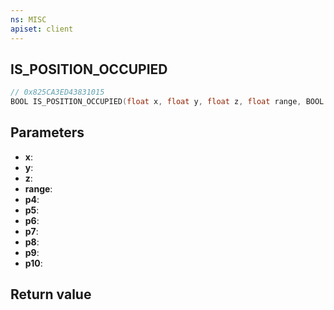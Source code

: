 ```yaml
---
ns: MISC
apiset: client
---
```

## IS_POSITION_OCCUPIED

```c
// 0x825CA3ED43831015
BOOL IS_POSITION_OCCUPIED(float x, float y, float z, float range, BOOL p4, BOOL p5, BOOL p6, BOOL p7, BOOL p8, Any p9, BOOL p10);
```


## Parameters
* **x**:
* **y**:
* **z**:
* **range**:
* **p4**:
* **p5**:
* **p6**:
* **p7**:
* **p8**:
* **p9**:
* **p10**:

## Return value